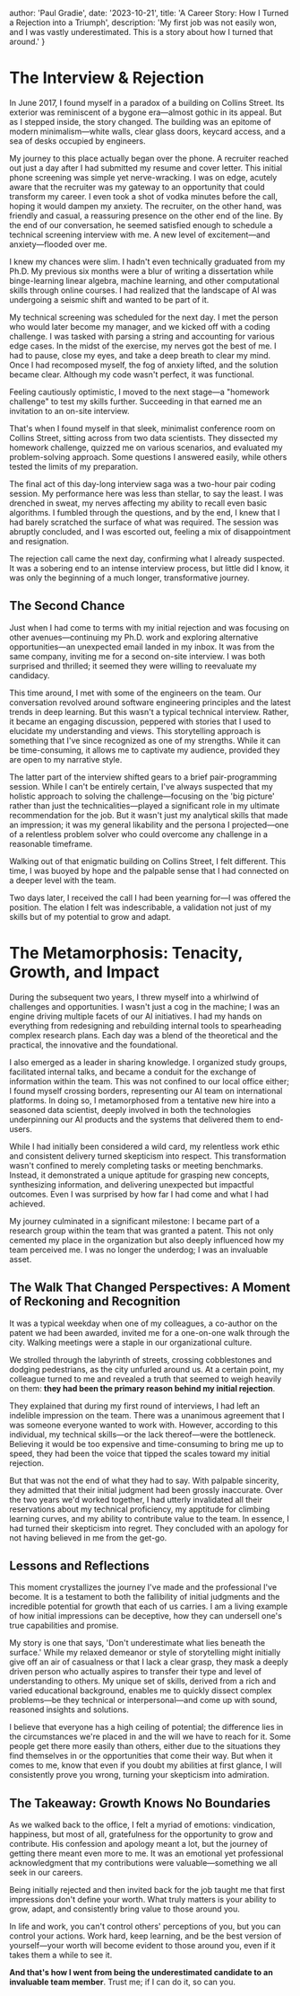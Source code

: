 


  author: 'Paul Gradie',
  date: '2023-10-21',
  title: 'A Career Story: How I Turned a Rejection into a Triumph',
  description: 'My first job was not easily won, and I was vastly underestimated. This is a story about how I turned that around.'
}


# The Interview & Rejection

<BlogImage src={thumb5} />

In June 2017, I found myself in a paradox of a building on Collins Street. Its exterior was reminiscent of a bygone era—almost gothic in its appeal. But as I stepped inside, the story changed. The building was an epitome of modern minimalism—white walls, clear glass doors, keycard access, and a sea of desks occupied by engineers.

My journey to this place actually began over the phone. A recruiter reached out just a day after I had submitted my resume and cover letter. This initial phone screening was simple yet nerve-wracking. I was on edge, acutely aware that the recruiter was my gateway to an opportunity that could transform my career. I even took a shot of vodka minutes before the call, hoping it would dampen my anxiety. The recruiter, on the other hand, was friendly and casual, a reassuring presence on the other end of the line. By the end of our conversation, he seemed satisfied enough to schedule a technical screening interview with me. A new level of excitement—and anxiety—flooded over me.

I knew my chances were slim. I hadn't even technically graduated from my Ph.D. My previous six months were a blur of writing a dissertation while binge-learning linear algebra, machine learning, and other computational skills through online courses. I had realized that the landscape of AI was undergoing a seismic shift and wanted to be part of it.

My technical screening was scheduled for the next day. I met the person who would later become my manager, and we kicked off with a coding challenge. I was tasked with parsing a string and accounting for various edge cases. In the midst of the exercise, my nerves got the best of me. I had to pause, close my eyes, and take a deep breath to clear my mind. Once I had recomposed myself, the fog of anxiety lifted, and the solution became clear. Although my code wasn't perfect, it was functional.

Feeling cautiously optimistic, I moved to the next stage—a "homework challenge" to test my skills further. Succeeding in that earned me an invitation to an on-site interview.

That's when I found myself in that sleek, minimalist conference room on Collins Street, sitting across from two data scientists. They dissected my homework challenge, quizzed me on various scenarios, and evaluated my problem-solving approach. Some questions I answered easily, while others tested the limits of my preparation.

The final act of this day-long interview saga was a two-hour pair coding session. My performance here was less than stellar, to say the least. I was drenched in sweat, my nerves affecting my ability to recall even basic algorithms. I fumbled through the questions, and by the end, I knew that I had barely scratched the surface of what was required. The session was abruptly concluded, and I was escorted out, feeling a mix of disappointment and resignation.

The rejection call came the next day, confirming what I already suspected. It was a sobering end to an intense interview process, but little did I know, it was only the beginning of a much longer, transformative journey.

## The Second Chance

Just when I had come to terms with my initial rejection and was focusing on other avenues—continuing my Ph.D. work and exploring alternative opportunities—an unexpected email landed in my inbox. It was from the same company, inviting me for a second on-site interview. I was both surprised and thrilled; it seemed they were willing to reevaluate my candidacy.

This time around, I met with some of the engineers on the team. Our conversation revolved around software engineering principles and the latest trends in deep learning. But this wasn't a typical technical interview. Rather, it became an engaging discussion, peppered with stories that I used to elucidate my understanding and views. This storytelling approach is something that I've since recognized as one of my strengths. While it can be time-consuming, it allows me to captivate my audience, provided they are open to my narrative style.

The latter part of the interview shifted gears to a brief pair-programming session. While I can't be entirely certain, I've always suspected that my holistic approach to solving the challenge—focusing on the 'big picture' rather than just the technicalities—played a significant role in my ultimate recommendation for the job. But it wasn't just my analytical skills that made an impression; it was my general likability and the persona I projected—one of a relentless problem solver who could overcome any challenge in a reasonable timeframe.

Walking out of that enigmatic building on Collins Street, I felt different. This time, I was buoyed by hope and the palpable sense that I had connected on a deeper level with the team.

Two days later, I received the call I had been yearning for—I was offered the position. The elation I felt was indescribable, a validation not just of my skills but of my potential to grow and adapt.

# The Metamorphosis: Tenacity, Growth, and Impact

<BlogImage src={growth} />

During the subsequent two years, I threw myself into a whirlwind of challenges and opportunities. I wasn't just a cog in the machine; I was an engine driving multiple facets of our AI initiatives. I had my hands on everything from redesigning and rebuilding internal tools to spearheading complex research plans. Each day was a blend of the theoretical and the practical, the innovative and the foundational.

I also emerged as a leader in sharing knowledge. I organized study groups, facilitated internal talks, and became a conduit for the exchange of information within the team. This was not confined to our local office either; I found myself crossing borders, representing our AI team on international platforms. In doing so, I metamorphosed from a tentative new hire into a seasoned data scientist, deeply involved in both the technologies underpinning our AI products and the systems that delivered them to end-users.

While I had initially been considered a wild card, my relentless work ethic and consistent delivery turned skepticism into respect. This transformation wasn't confined to merely completing tasks or meeting benchmarks. Instead, it demonstrated a unique aptitude for grasping new concepts, synthesizing information, and delivering unexpected but impactful outcomes. Even I was surprised by how far I had come and what I had achieved.

My journey culminated in a significant milestone: I became part of a research group within the team that was granted a patent. This not only cemented my place in the organization but also deeply influenced how my team perceived me. I was no longer the underdog; I was an invaluable asset.

## The Walk That Changed Perspectives: A Moment of Reckoning and Recognition

It was a typical weekday when one of my colleagues, a co-author on the patent we had been awarded, invited me for a one-on-one walk through the city. Walking meetings were a staple in our organizational culture.

We strolled through the labyrinth of streets, crossing cobblestones and dodging pedestrians, as the city unfurled around us. At a certain point, my colleague turned to me and revealed a truth that seemed to weigh heavily on them: **they had been the primary reason behind my initial rejection**.

They explained that during my first round of interviews, I had left an indelible impression on the team. There was a unanimous agreement that I was someone everyone wanted to work with. However, according to this individual, my technical skills—or the lack thereof—were the bottleneck. Believing it would be too expensive and time-consuming to bring me up to speed, they had been the voice that tipped the scales toward my initial rejection.

But that was not the end of what they had to say. With palpable sincerity, they admitted that their initial judgment had been grossly inaccurate. Over the two years we'd worked together, I had utterly invalidated all their reservations about my technical proficiency, my apptitude for climbing learning curves, and my ability to contribute value to the team. In essence, I had turned their skepticism into regret. They concluded with an apology for not having believed in me from the get-go.

## Lessons and Reflections
This moment crystallizes the journey I've made and the professional I've become. It is a testament to both the fallibility of initial judgments and the incredible potential for growth that each of us carries. I am a living example of how initial impressions can be deceptive, how they can undersell one's true capabilities and promise.

My story is one that says, 'Don't underestimate what lies beneath the surface.' While my relaxed demeanor or style of storytelling might initially give off an air of casualness or that I lack a clear grasp, they mask a deeply driven person who actually aspires to transfer their type and level of understanding to others. My unique set of skills, derived from a rich and varied educational background, enables me to quickly dissect complex problems—be they technical or interpersonal—and come up with sound, reasoned insights and solutions.

I believe that everyone has a high ceiling of potential; the difference lies in the circumstances we're placed in and the will we have to reach for it. Some people get there more easily than others, either due to the situations they find themselves in or the opportunities that come their way. But when it comes to me, know that even if you doubt my abilities at first glance, I will consistently prove you wrong, turning your skepticism into admiration.

## The Takeaway: Growth Knows No Boundaries

As we walked back to the office, I felt a myriad of emotions: vindication, happiness, but most of all, gratefulness for the opportunity to grow and contribute. His confession and apology meant a lot, but the journey of getting there meant even more to me. It was an emotional yet professional acknowledgment that my contributions were valuable—something we all seek in our careers.

Being initially rejected and then invited back for the job taught me that first impressions don't define your worth. What truly matters is your ability to grow, adapt, and consistently bring value to those around you.

In life and work, you can't control others' perceptions of you, but you can control your actions. Work hard, keep learning, and be the best version of yourself—your worth will become evident to those around you, even if it takes them a while to see it.

**And that's how I went from being the underestimated candidate to an invaluable team member**. Trust me; if I can do it, so can you.